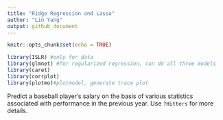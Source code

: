 ```yaml
---
title: "Ridge Regression and Lasso"
author: "Lin Yang"
output: github_document
--- 
```


\newpage

```r
knitr::opts_chunk$set(echo = TRUE)
```

```r
library(ISLR) #only for data
library(glmnet) #for regularized regression, can do all three models
library(caret)
library(corrplot)
library(plotmo)#plotmodel, generate trace plot
```

Predict a baseball player’s salary on the basis of various statistics associated with performance in the previous year. Use `?Hitters` for more details.

